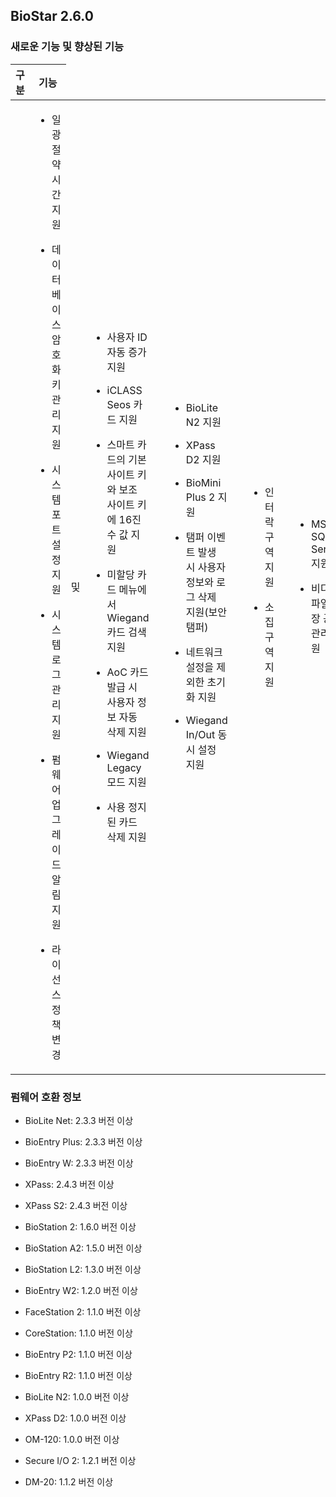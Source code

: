 ## BioStar 2.6.0

### 새로운 기능 및 향상된 기능

<Table className='col2-2-8'>
<Thead>

<Th>구분</Th>

<Th>기능</Th>

</Thead>
<Tbody>
<Row>

<Td><Cmd sid='common.general' /></Td>

<Td>

* 일광 절약 시간 지원

* 데이터베이스 암호화 키 관리 지원

* 시스템 포트 설정 지원

* 시스템 로그 관리 지원

* 펌웨어 업그레이드 알림 지원

* 라이선스 정책 변경

</Td>
</Row>
<Row>

<Td><Cmd sid='common.gnb.user' /> 및 <Cmd sid='common.card' /></Td>

<Td>

* 사용자 ID 자동 증가 지원

* iCLASS Seos 카드 지원

* 스마트 카드의 기본 사이트 키와 보조 사이트 키에 16진수 값 지원

* 미할당 카드 메뉴에서 Wiegand 카드 검색 지원

* AoC 카드 발급 시 사용자 정보 자동 삭제 지원

* Wiegand Legacy 모드 지원 

* 사용 정지된 카드 삭제 지원

</Td>
</Row>
<Row>

<Td><Cmd sid='common.gnb.device' /></Td>

<Td>

* BioLite N2 지원

* XPass D2 지원

* BioMini Plus 2 지원

* 탬퍼 이벤트 발생 시 사용자 정보와 로그 삭제 지원(보안 탬퍼)

* 네트워크 설정을 제외한 초기화 지원 

* Wiegand In/Out 동시 설정 지원

</Td>
</Row>
<Row>

<Td><Cmd sid='common.gnb.zone' /></Td>

<Td>

* 인터락 구역 지원

* 소집 구역 지원

</Td>
</Row>
<Row>

<Td><Cmd sid='common.gnb.video' /></Td>

<Td>

* MS SQL Server 지원

* 비디오 파일 저장 공간 관리 지원

</Td>
</Row>
<Row>

<Td><Cmd sid='common.gnb.monitoring' /></Td>

<Td>

이벤트 로그에 출입문 열 추가

</Td>
</Row>
</Tbody>
</Table>

### 펌웨어 호환 정보

* BioLite Net: 2.3.3 버전 이상

* BioEntry Plus: 2.3.3 버전 이상

* BioEntry W: 2.3.3 버전 이상

* XPass: 2.4.3 버전 이상

* XPass S2: 2.4.3 버전 이상

* BioStation 2: 1.6.0 버전 이상

* BioStation A2: 1.5.0 버전 이상

* BioStation L2: 1.3.0 버전 이상

* BioEntry W2: 1.2.0 버전 이상

* FaceStation 2: 1.1.0 버전 이상

* CoreStation: 1.1.0 버전 이상

* BioEntry P2: 1.1.0 버전 이상

* BioEntry R2: 1.1.0 버전 이상

* BioLite N2: 1.0.0 버전 이상

* XPass D2: 1.0.0 버전 이상

* OM-120: 1.0.0 버전 이상

* Secure I/O 2: 1.2.1 버전 이상

* DM-20: 1.1.2 버전 이상